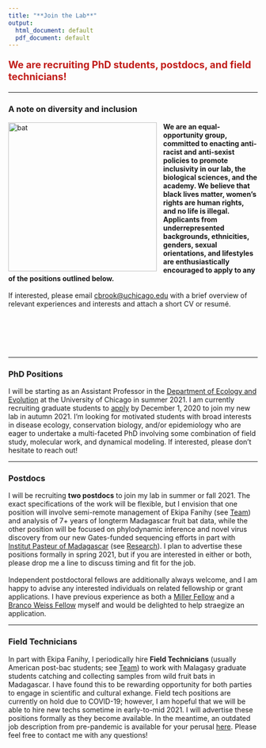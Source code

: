 ```yaml
---
title: "**Join the Lab**"
output:
  html_document: default
  pdf_document: default
---
```


<style type="text/css">
h1.title {
  font-size: 31px;
  text-align: left;
  color:black;
}
</style>



<div style="text-align: left; font-size: 1.4em; color:#C11B17;">
**We are recruiting PhD students, postdocs, and field technicians!**
</div>


---

### **A note on diversity and inclusion**

<img src="ekipa_fanihy_happy.jpg" alt="bat" style="height: 300px; padding-right: 10px;" align="left"><div style="text-align: left; font-size: 1.2em; padding-right=100px">
</div>
**We are an equal-opportunity group, committed to enacting anti-racist and anti-sexist policies to promote inclusivity in our lab, the biological sciences, and the academy. We believe that black lives matter, women's rights are human rights, and no life is illegal. Applicants from underrepresented backgrounds, ethnicities, genders, sexual orientations, and lifestyles are enthusiastically encouraged to apply to any of the positions outlined below.**
<br> 
<br> 
If interested, please email [cbrook@uchicago.edu](cbrook@uchicago.edu) with a brief overview of relevant experiences and interests and attach a short CV or resumé.
<br> 
<br> 
<br> 
<br> 
<br> 
<br> 


---

### **PhD Positions**

I will be starting as an Assistant Professor in the [Department of Ecology and Evolution](https://ecologyandevolution.uchicago.edu/) at the University of Chicago in summer 2021. I am currently recruiting graduate students to [apply](https://biosciences.uchicago.edu/admissions) by December 1, 2020 to join my new lab in autumn 2021. I'm looking for motivated students with broad interests in disease ecology, conservation biology, and/or epidemiology who are eager to undertake a multi-faceted PhD involving some combination of field study, molecular work, and dynamical modeling. If interested, please don't hesitate to reach out!

---

### **Postdocs**

I will be recruiting **two postdocs** to join my lab in summer or fall 2021. The exact specifications of the work will be flexible, but I envision that one position will involve semi-remote management of Ekipa Fanihy (see [Team](team.html)) and analysis of 7+ years of longterm Madagascar fruit bat data, while the other position will be focused on phylodynamic inference and novel virus discovery from our new Gates-funded sequencing efforts in part with [Institut Pasteur of Madagascar ](http://www.pasteur.mg/) (see [Research](research_interests.html)). I plan to advertise these positions formally in spring 2021, but if you are interested in either or both, please drop me a line to discuss timing and fit for the job.
<br> 
<br> 
Independent postdoctoral fellows are additionally always welcome, and I am happy to advise any interested individuals on related fellowship or grant applications. I have previous experience as both a [Miller Fellow](http://miller.berkeley.edu/) and a [Branco Weiss Fellow](https://brancoweissfellowship.org/) myself and would be delighted to help straegize an application.

---


### **Field Technicians**

In part with Ekipa Fanihy, I periodically hire **Field Technicians** (usually American post-bac students; see [Team](team.html)) to work with Malagasy graduate students catching and collecting samples from wild fruit bats in Madagascar. I have found this to be rewarding opportunity for both parties to engage in scientific and cultural exhange. Field tech positions are currently on hold due to COVID-19; however, I am hopeful that we will be able to hire new techs sometime in early-to-mid 2021. I will advertise these positions formally as they become available. In the meantime, an outdated job description from pre-pandemic is available for your perusal [here](fieldtechjob.html). Please feel free to contact me with any questions!
